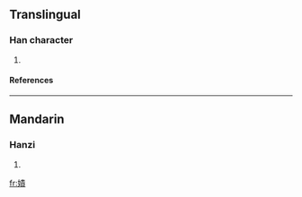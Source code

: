 ==Translingual==
===Han character===
{{Han char|rn=38|rad=女|as=11|sn=14|four=|canj=女手一金 (VQMC)}}
# {{defn|Han|sort=女11}}
====References====
{{Han ref|kx=0270.090|dkj=06664|dj=0538.050|hdz=21074.170|uh=5AE7|ud=23271}}

----
==Mandarin==
===Hanzi===
{{cmn-hanzi|pin=[[cè]] (ce4)|wg=ts'e<sup>4</sup>}}
# {{defn|Mandarin}}

[[fr:嫧]]